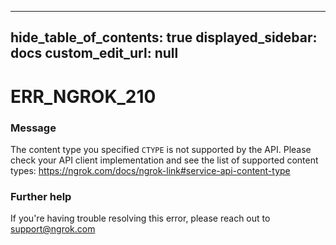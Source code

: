 
---
hide_table_of_contents: true
displayed_sidebar: docs
custom_edit_url: null
---


# ERR_NGROK_210

### Message
The content type you specified `CTYPE` is not supported by the API. Please check your API client implementation and see the list of supported content types: https://ngrok.com/docs/ngrok-link#service-api-content-type

### Further help
If you're having trouble resolving this error, please reach out to [support@ngrok.com](mailto:support@ngrok.com?subject=Help%20with%20ERR_NGROK_210)


<ErrorDetails error='err_ngrok_210' />
